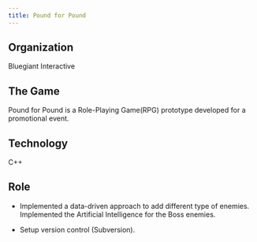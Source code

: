 ```yaml
---
title: Pound for Pound
---
```


## Organization

Bluegiant Interactive

## The Game

Pound for Pound is a Role-Playing Game(RPG) prototype developed for a promotional event.

## Technology

C++

## Role

-   Implemented a data-driven approach to add different type of enemies. Implemented the Artificial Intelligence for the Boss enemies.

-   Setup version control (Subversion).
